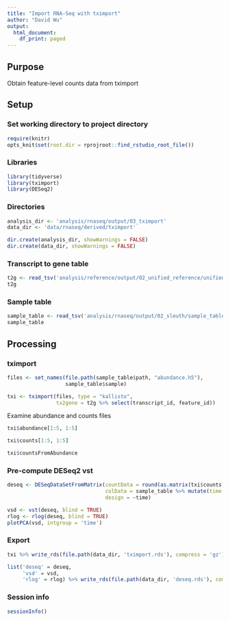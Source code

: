 ```yaml
---
title: "Import RNA-Seq with tximport"
author: "David Wu"
output:
  html_document:
    df_print: paged
---
```

## Purpose
Obtain feature-level counts data from tximport

## Setup
### Set working directory to project directory
```r
require(knitr)
opts_knit$set(root.dir = rprojroot::find_rstudio_root_file())
```
### Libraries
```r
library(tidyverse)
library(tximport)
library(DESeq2)
```

### Directories
```r
analysis_dir <- 'analysis/rnaseq/output/03_tximport'
data_dir <- 'data/rnaseq/derived/tximport'

dir.create(analysis_dir, showWarnings = FALSE)
dir.create(data_dir, showWarnings = FALSE)
```

### Transcript to gene table
```r
t2g <- read_tsv('analysis/reference/output/02_unified_reference/unified_t2g.tsv.gz') # use feature ID to aggregate
t2g
```

### Sample table
```r
sample_table <- read_tsv('analysis/rnaseq/output/02_sleuth/sample_table.tsv')
sample_table
```

## Processing
### tximport
```r
files <- set_names(file.path(sample_table$path, "abundance.h5"),
                   sample_table$sample)

txi <- tximport(files, type = "kallisto", 
                tx2gene = t2g %>% select(transcript_id, feature_id))
```
Examine abundance and counts files
```r
txi$abundance[1:5, 1:5]
```
```r
txi$counts[1:5, 1:5]
```
```r
txi$countsFromAbundance
```

### Pre-compute DESeq2 vst 
```r
deseq <- DESeqDataSetFromMatrix(countData = round(as.matrix(txi$counts)),
                                colData = sample_table %>% mutate(time = as.factor(time)),
                                design = ~time)

vsd <- vst(deseq, blind = TRUE)
rlog <- rlog(deseq, blind = TRUE)
plotPCA(vsd, intgroup = 'time') 
```

### Export
```r
txi %>% write_rds(file.path(data_dir, 'tximport.rds'), compress = 'gz')

list('deseq' = deseq,
     'vsd' = vsd,
     'rlog' = rlog) %>% write_rds(file.path(data_dir, 'deseq.rds'), compress = 'gz')
```

### Session info
```r
sessionInfo()
```

